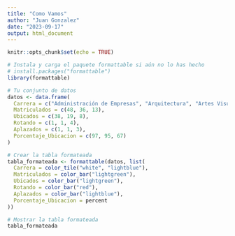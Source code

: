 ```yaml
---
title: "Como Vamos"
author: "Juan Gonzalez"
date: "2023-09-17"
output: html_document
---
```


```r
knitr::opts_chunk$set(echo = TRUE)
```

```r
# Instala y carga el paquete formattable si aún no lo has hecho
# install.packages("formattable")
library(formattable)

# Tu conjunto de datos
datos <- data.frame(
  Carrera = c("Administración de Empresas", "Arquitectura", "Artes Visuales"),
  Matriculados = c(48, 36, 13),
  Ubicados = c(38, 19, 8),
  Rotando = c(1, 1, 4),
  Aplazados = c(1, 1, 3),
  Porcentaje_Ubicacion = c(97, 95, 67)
)

# Crear la tabla formateada
tabla_formateada <- formattable(datos, list(
  Carrera = color_tile("white", "lightblue"),
  Matriculados = color_bar("lightgreen"),
  Ubicados = color_bar("lightgreen"),
  Rotando = color_bar("red"),
  Aplazados = color_bar("lightblue"),
  Porcentaje_Ubicacion = percent
))

# Mostrar la tabla formateada
tabla_formateada
```




